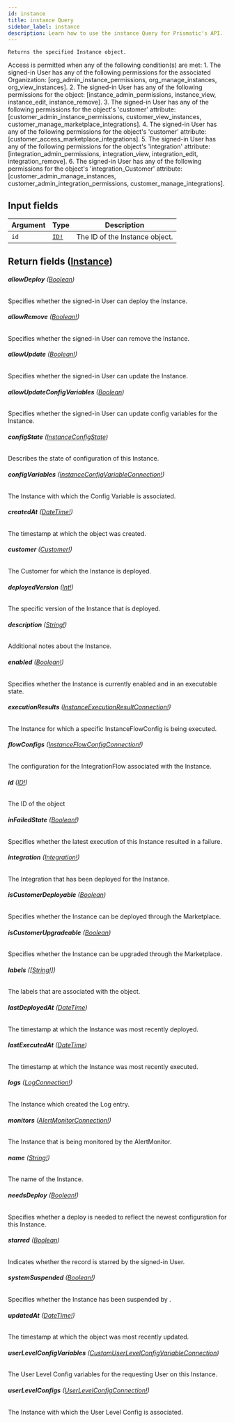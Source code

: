 ```yaml
---
id: instance
title: instance Query
sidebar_label: instance
description: Learn how to use the instance Query for Prismatic's API.
---
```


    Returns the specified Instance object.

Access is permitted when any of the following condition(s) are met: 1. The signed-in User has any of the following permissions for the associated Organization: [org_admin_instance_permissions, org_manage_instances, org_view_instances]. 2. The signed-in User has any of the following permissions for the object: [instance_admin_permissions, instance_view, instance_edit, instance_remove]. 3. The signed-in User has any of the following permissions for the object's 'customer' attribute: [customer_admin_instance_permissions, customer_view_instances, customer_manage_marketplace_integrations]. 4. The signed-in User has any of the following permissions for the object's 'customer' attribute: [customer_access_marketplace_integrations]. 5. The signed-in User has any of the following permissions for the object's 'integration' attribute: [integration_admin_permissions, integration_view, integration_edit, integration_remove]. 6. The signed-in User has any of the following permissions for the object's 'integration_Customer' attribute: [customer_admin_manage_instances, customer_admin_integration_permissions, customer_manage_integrations].

## Input fields

| Argument | Type                              | Description                    |
| -------- | --------------------------------- | ------------------------------ |
| `id`     | [`ID!`](api/schema/scalar/ID.mdx) | The ID of the Instance object. |

## Return fields ([Instance](api/schema/object/Instance.mdx))

###### <b>allowDeploy</b> ([Boolean](api/schema/scalar/Boolean.mdx))

Specifies whether the signed-in User can deploy the Instance.

###### <b>allowRemove</b> ([Boolean!](api/schema/scalar/Boolean.mdx))

Specifies whether the signed-in User can remove the Instance.

###### <b>allowUpdate</b> ([Boolean!](api/schema/scalar/Boolean.mdx))

Specifies whether the signed-in User can update the Instance.

###### <b>allowUpdateConfigVariables</b> ([Boolean](api/schema/scalar/Boolean.mdx))

Specifies whether the signed-in User can update config variables for the Instance.

###### <b>configState</b> ([InstanceConfigState](api/schema/enum/InstanceConfigState.mdx))

Describes the state of configuration of this Instance.

###### <b>configVariables</b> ([InstanceConfigVariableConnection!](api/schema/object/InstanceConfigVariableConnection.mdx))

The Instance with which the Config Variable is associated.

###### <b>createdAt</b> ([DateTime!](api/schema/scalar/DateTime.mdx))

The timestamp at which the object was created.

###### <b>customer</b> ([Customer!](api/schema/object/Customer.mdx))

The Customer for which the Instance is deployed.

###### <b>deployedVersion</b> ([Int!](api/schema/scalar/Int.mdx))

The specific version of the Instance that is deployed.

###### <b>description</b> ([String!](api/schema/scalar/String.mdx))

Additional notes about the Instance.

###### <b>enabled</b> ([Boolean!](api/schema/scalar/Boolean.mdx))

Specifies whether the Instance is currently enabled and in an executable state.

###### <b>executionResults</b> ([InstanceExecutionResultConnection!](api/schema/object/InstanceExecutionResultConnection.mdx))

The Instance for which a specific InstanceFlowConfig is being executed.

###### <b>flowConfigs</b> ([InstanceFlowConfigConnection!](api/schema/object/InstanceFlowConfigConnection.mdx))

The configuration for the IntegrationFlow associated with the Instance.

###### <b>id</b> ([ID!](api/schema/scalar/ID.mdx))

The ID of the object

###### <b>inFailedState</b> ([Boolean!](api/schema/scalar/Boolean.mdx))

Specifies whether the latest execution of this Instance resulted in a failure.

###### <b>integration</b> ([Integration!](api/schema/object/Integration.mdx))

The Integration that has been deployed for the Instance.

###### <b>isCustomerDeployable</b> ([Boolean](api/schema/scalar/Boolean.mdx))

Specifies whether the Instance can be deployed through the Marketplace.

###### <b>isCustomerUpgradeable</b> ([Boolean](api/schema/scalar/Boolean.mdx))

Specifies whether the Instance can be upgraded through the Marketplace.

###### <b>labels</b> ([[String!]](api/schema/scalar/String.mdx))

The labels that are associated with the object.

###### <b>lastDeployedAt</b> ([DateTime](api/schema/scalar/DateTime.mdx))

The timestamp at which the Instance was most recently deployed.

###### <b>lastExecutedAt</b> ([DateTime](api/schema/scalar/DateTime.mdx))

The timestamp at which the Instance was most recently executed.

###### <b>logs</b> ([LogConnection!](api/schema/object/LogConnection.mdx))

The Instance which created the Log entry.

###### <b>monitors</b> ([AlertMonitorConnection!](api/schema/object/AlertMonitorConnection.mdx))

The Instance that is being monitored by the AlertMonitor.

###### <b>name</b> ([String!](api/schema/scalar/String.mdx))

The name of the Instance.

###### <b>needsDeploy</b> ([Boolean!](api/schema/scalar/Boolean.mdx))

Specifies whether a deploy is needed to reflect the newest configuration for this Instance.

###### <b>starred</b> ([Boolean](api/schema/scalar/Boolean.mdx))

Indicates whether the record is starred by the signed-in User.

###### <b>systemSuspended</b> ([Boolean!](api/schema/scalar/Boolean.mdx))

Specifies whether the Instance has been suspended by .

###### <b>updatedAt</b> ([DateTime!](api/schema/scalar/DateTime.mdx))

The timestamp at which the object was most recently updated.

###### <b>userLevelConfigVariables</b> ([CustomUserLevelConfigVariableConnection](api/schema/object/CustomUserLevelConfigVariableConnection.mdx))

The User Level Config variables for the requesting User on this Instance.

###### <b>userLevelConfigs</b> ([UserLevelConfigConnection!](api/schema/object/UserLevelConfigConnection.mdx))

The Instance with which the User Level Config is associated.
